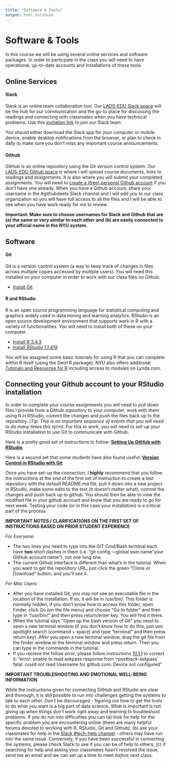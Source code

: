 ```yaml
---
title: "Software & Tools"
output: html_notebook
---
```


# Software & Tools
In this course we will be using several online services and software packages. In order to particpate in the class you will need to have operational, up-to-date accounts and installations of these tools.

## Online Services

#### Slack
Slack is an online team collaboration tool. Our [LADS-EDU Slack space](https://ladsedu.slack.com) will be the hub for our communication and the go-to place for discussing the readings and connecting with classmates when you have technical problems. Use this [invitation link](https://join.slack.com/t/ladsedu/shared_invite/enQtMzA0NjQ4ODQxMTM5LTJmMTMwMTgyZDA5MjU4YWJkN2M2YTJlNWJhNjQyZjNlOTliMjdmYWQ3NjBiODczOGYwN2MzNGNkMTU3OTM4ODA) to join our Slack team. 

You should either download the Slack app for your computer or mobile device, enable desktop notifications from the browser, or plan to check in daily to make sure you don't miss any important course announcements.

#### Github
GitHub is an online repository using the Git version control system. Our [LADS-EDU Github space](https://github.com/learninganalytics-datascience-edu) is where I will upload course documents, links to readings and assignments. It is also where you will submit your completed assignments. You will need to [create a (free) personal Github account](https://github.com/join?source=header) if you don't have one already. When you have a Github account, share your username in the #githubdeets Slack channel and I will add you to our class organization so you will have full access to all the files and I will be able to see when you have work ready for me to review.

**Important: Make sure to choose usernames for Slack and Github that are (a) the same or very similar to each other and (b) are easily connected to your official name in the NYU system.**

## Software

#### Git
Git is a version control system (a way to keep track of changes in files across multiple copies accessed by multiple users). You will need this installed on your computer in order to work with our class files on Github.

  + [Install Git](https://git-scm.com/downloads)
  
#### R and RStudio
R is an open source programming language for statistical computing and graphics widely used in data mining and learning analytics. RStudio is an open source development environment that supports work in R with a variety of functionalities. You will need to install both of these on your computer.

  + [Install R 3.4.3](https://cran.rstudio.com/)
  + [Install RStudio 1.1.419](https://www.rstudio.com/)

You will be assigned some basic tutorials for using R that you can complete within R itself (using the Swirl R package). NYU also offers additional [Tutorials and Resources for R](http://guides.nyu.edu/r) including access to modules on Lynda.com.
  
## Connecting your Github account to your RStudio installation 
In order to complete your course assignments you will need to *pull* down files I provide from a Github *repository* to your computer, work with them using R in RStudio, *commit* the changes and *push* the files back up to the repository. (*Tip: This is an important sequence of events that you will need to do many times this term*). For this to work, you will need to set-up your RStudio installation to use Git to communicate with Github. 

Here is a pretty good set of instructions to follow: **[Setting Up GitHub with RStudio](http://www.molecularecologist.com/2013/11/using-github-with-r-and-rstudio/)**

Here is a second set that some students have also found useful: **[Version Control in RStudio with Git](https://support.rstudio.com/hc/en-us/articles/200532077-Version-Control-with-Git-and-SVN)**

Once you have set-up the connection, I **highly** recommend that you follow the instructions at the end of the first set of instruction to create a test repository with the default README.md file, pull it down into a new project in RStudio, make some edits to the text (it doesn't matter what), commit the changes and push back up to github. You should then be able to view the modified file in your github account and know that you are ready to go for next week. Testing your code (or in this case your installation) is a critical part of the process.

**IMPORTANT NOTES / CLARIFICATIONS ON THE FIRST SET OF INSTRUCTIONS BASED ON PRIOR STUDENT EXPERIENCE** 

*For Everyone:*

  + The two lines you need to type into the GIT Cmd/Bash terminal each have **two** short dashes in them (i.e. "git config –-global user.name "your GitHub account name"), not one long one.
  + The current Github interface is different than what’s in the tutorial. When you want to get the repository URL, just click the green “Clone or Download” button, and you’ll see it. 
  
*For Mac Users:*
  
  + After you have installed Git, you may not see an executable file in the location of the installation. If so, it will be in /usr/bin/. This folder is normally hidden, if you don’t know how to access this folder, open Finder, click Go (on the file menu) and choose “Go to folder” and then type in “/usr/bin/” and then press return/enter key. You will find it there.
  + When the tutorial says “Open up the bash version of Git” you need to open a new terminal window (if you don’t know how to do this, just use spotlight search (command + space) and type “terminal” and then press return key). After you open a new terminal window, drag the git file from the finder window to the terminal window and press return. Then you can type in the commands in the tutorial.
  + If you recieve the follow error, please follow instructions [10.1.1](http://ohi-science.org/manual/#rpostback-askpass-error) to correct it:  "error: unable to read askpass response from 'rpostback-askpass' fatal: could not read Username for github.com: Device not configured"

**IMPORTANT TROUBLESHOOTING AND EMOTIONAL WELL-BEING INFORMATION**

While the instructions given for connecting GitHub and RStudio are clear and thorough, it is still possible to run into challenges getting the systems to talk to each other. Don't be discouraged -  figuring out how to get the tools to do what you want is a big part of data science. What is important is not giving up when things don't work right away and learning to troubleshoot problems. If you do run into difficulties you can (a) look for help for the specific problem you are encountering online (there are many helpful forums devoted to working with R, RStudio, Git and Github); (b) ask your classmates for help in the [Slack #tech-help channel](https://ladsedu.slack.com/messages/tech-help/) - others may have run into the same issue. Conversely, if you have been successful in connecting the systems, please check Slack to see if you can be of help to others; (c) if searching for help and asking your classmates hasn't resolved the issue, send me an email and we can set up a time to meet *before* next class. 
